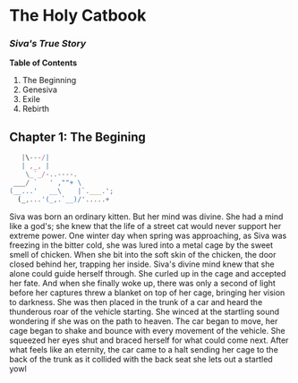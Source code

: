 # The Holy Catbook

### _Siva's True Story_

**Table of Contents**

1. The Beginning
2. Genesiva
3. Exile
4. Rebirth

## Chapter 1: The Begining

```javascript
   |\---/|
   | ,_, |
    \_`_/-..----.
 ___/ `   ' ,""+ \    
(__...'   __\    |`.___.';
  (_,...'(_,.`__)/'.....+
```

Siva was born an ordinary kitten. But her mind was divine. She had a mind like a god's; she knew that the life of a street cat would never support her extreme power. One winter day when spring was approaching, as Siva was freezing in the bitter cold, she was lured into a metal cage by the sweet smell of chicken. When she bit into the soft skin of the chicken, the door closed behind her, trapping her inside. Siva's divine mind knew that she alone could guide herself through. She curled up in the cage and accepted her fate. And when she finally woke up, there was only a second of light before her captures threw a blanket on top of her cage, bringing her vision to darkness. She was then placed in the trunk of a car and heard the thunderous roar of the vehicle starting. She winced at the startling sound wondering if she was on the path to heaven. The car began to move, her cage began to shake and bounce with every movement of the vehicle. She squeezed her eyes shut and braced herself for what could come next. After what feels like an eternity, the car came to a halt sending her cage to the back of the trunk as it collided with the back seat she lets out a startled yowl 